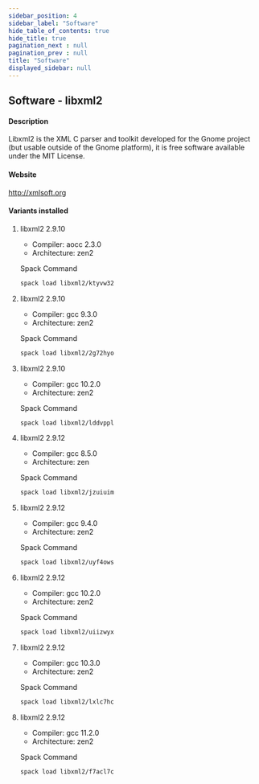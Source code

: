 ```yaml
---
sidebar_position: 4
sidebar_label: "Software"
hide_table_of_contents: true
hide_title: true
pagination_next : null
pagination_prev : null
title: "Software"
displayed_sidebar: null
---
```


## Software - libxml2


#### Description
Libxml2 is the XML C parser and toolkit developed for the Gnome project (but usable outside of the Gnome platform), it is free software available under the MIT License.

#### Website
http://xmlsoft.org

#### Variants installed

1. libxml2 2.9.10

    - Compiler: aocc 2.3.0
    - Architecture: zen2

    Spack Command
    ```bash
    spack load libxml2/ktyvw32
    ```

2. libxml2 2.9.10

    - Compiler: gcc 9.3.0
    - Architecture: zen2

    Spack Command
    ```bash
    spack load libxml2/2g72hyo
    ```

3. libxml2 2.9.10

    - Compiler: gcc 10.2.0
    - Architecture: zen2

    Spack Command
    ```bash
    spack load libxml2/lddvppl
    ```

4. libxml2 2.9.12

    - Compiler: gcc 8.5.0
    - Architecture: zen

    Spack Command
    ```bash
    spack load libxml2/jzuiuim
    ```

5. libxml2 2.9.12

    - Compiler: gcc 9.4.0
    - Architecture: zen2

    Spack Command
    ```bash
    spack load libxml2/uyf4ows
    ```

6. libxml2 2.9.12

    - Compiler: gcc 10.2.0
    - Architecture: zen2

    Spack Command
    ```bash
    spack load libxml2/uiizwyx
    ```

7. libxml2 2.9.12

    - Compiler: gcc 10.3.0
    - Architecture: zen2

    Spack Command
    ```bash
    spack load libxml2/lxlc7hc
    ```

8. libxml2 2.9.12

    - Compiler: gcc 11.2.0
    - Architecture: zen2

    Spack Command
    ```bash
    spack load libxml2/f7acl7c
    ```
